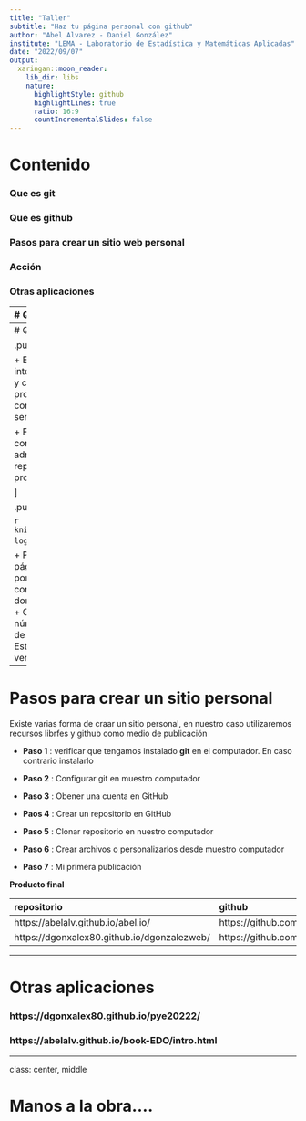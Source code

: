 ```yaml
---
title: "Taller"
subtitle: "Haz tu página personal con github"
author: "Abel Alvarez - Daniel González"
institute: "LEMA - Laboratorio de Estadística y Matemáticas Aplicadas"
date: "2022/09/07"
output:
  xaringan::moon_reader:
    lib_dir: libs
    nature:
      highlightStyle: github
      highlightLines: true
      ratio: 16:9
      countIncrementalSlides: false
---
```


# Contenido

### Que es git

### Que es github

### Pasos para crear un sitio web personal

### Acción

### Otras aplicaciones

---
 # Que es git
 
.pull-left[

```r
knitr::include_graphics("img/git-logo.png")
```

]

.pull-right[

+ Software gratuito para realizar control de versiones a los programadore.

+ Permite el seguimiento de cambios en cualquier conjunto de archivos.

+ Construido por Linus Torvalds en 2005

+ Se descarga de la página : https://git-scm.com/ , dependiedo el sistema operativo (macOS, Windows, Linux/Unix)

+ Por lo general viene preinstalado en los cumputadores

]


---
# Que es GitHub

.pull-left[

+ Es un servicio de alojamiento de  internet para el desarrollo de software y control de versiones (red social de progrmadores). Recientemente fué comprada por Microsof y mantiene su servicio gratuito.

+ Funciona como una cuenta de correo que hay que crear y administrar, sobre la cual se crean repositorio para manejar nuestros proyectos. 

]

.pull-right[

```r
knitr::include_graphics("img/github-logo.png")
```
]  

+ Pasos para crear cuenta :
  + Ir a la página : https://github.com/
  + Entrar por **Sign up**
  + Entrar una cuenta de correo (que identifica la cuenta y donde se envia código de verificación) 
  + Crear clave
  + Verificación mediante número enviado al correo 
  + Selección de número de personas del equipo / Estudiantes o profesor
  + Se elege la versión libre

---

# Pasos para crear un sitio personal

Existe varias forma de craar un sitio personal, en nuestro caso utilizaremos recursos librfes y github como medio de publicación

 + **Paso 1** : verificar que tengamos instalado **git** en el computador. En caso contrario instalarlo
 
 + **Paso 2** : Configurar git en muestro computador
 
 + **Paso 3** : Obener una cuenta en GitHub
 
 + **Paos 4** : Crear un repositorio en GitHub
 
 + **Paso 5** : Clonar repositorio en nuestro computador
 
 + **Paso 6** : Crear archivos o personalizarlos desde muestro computador
 
 + **Paso 7** : Mi primera publicación  

**Producto final**

|repositorio                          | github                               |
|:------------------------------------|:-------------------------------------|
|https://abelalv.github.io/abel.io/   | https://github.com/abelalv/abel.io/|  
|https://dgonxalex80.github.io/dgonzalezweb/ |https://github.com/dgonxalex80 |


---

# Otras aplicaciones

### https://dgonxalex80.github.io/pye20222/

### https://abelalv.github.io/book-EDO/intro.html

---
class: center, middle

# Manos a la obra....
